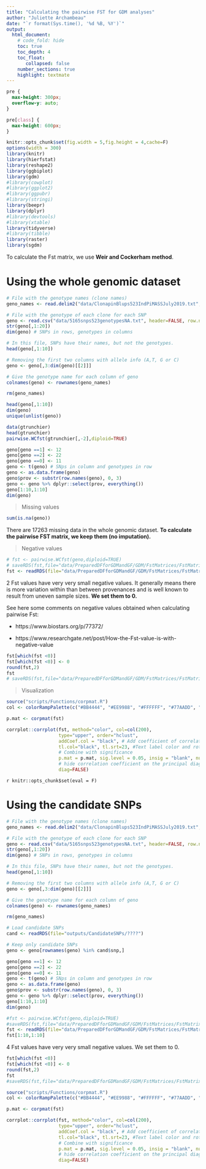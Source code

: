 ```yaml
---
title: "Calculating the pairwise FST for GDM analyses"
author: "Juliette Archambeau"
date: "`r format(Sys.time(), '%d %B, %Y')`"
output: 
  html_document:
    # code_fold: hide
    toc: true
    toc_depth: 4
    toc_float:
       collapsed: false
    number_sections: true
    highlight: textmate
---
```



<style>
pre {
  overflow-x: auto;
}
pre code {
  word-wrap: normal;
  white-space: pre;
}
</style>

<style type="text/css">
div.main-container {
  max-width: 2000px;
  margin-left: auto;
  margin-right: auto;
}
</style>


```css
pre {
  max-height: 300px;
  overflow-y: auto;
}

pre[class] {
  max-height: 600px;
}
```

```r
knitr::opts_chunk$set(fig.width = 5,fig.height = 4,cache=F)
options(width = 300)
library(knitr)
library(hierfstat)
library(reshape2)
library(ggbiplot)
library(gdm)
#library(cowplot)
#library(ggplot2)
#library(ggpubr)
#library(stringi)
library(beepr)
library(dplyr)
#library(devtools)
#library(xtable)
library(tidyverse)
#library(tibble)
library(raster)
library(sgdm)
```

To calculate the Fst matrix, we use **Weir and Cockerham method**. 

# Using the whole genomic dataset

```r
# File with the genotype names (clone names)
geno_names <- read.delim2("data/ClonapinBlups523IndPiMASSJuly2019.txt", row.names=1)

# File with the genotype of each clone for each SNP
geno <- read.csv("data/5165snps523genotypesNA.txt", header=FALSE, row.names=1)
str(geno[,1:20])
dim(geno) # SNPs in rows, genotypes in columns

# In this file, SNPs have their names, but not the genotypes.
head(geno[,1:10])

# Removing the first two columns with allele info (A,T, G or C)
geno <- geno[,3:dim(geno)[[2]]]

# Give the genotype name for each column of geno
colnames(geno) <- rownames(geno_names)

rm(geno_names)

head(geno[,1:10])
dim(geno)
unique(unlist(geno))
```

<!-- I followed the example in the package 'hierfstats' to format the dataset. Here is the exemple of the package hierfstats: -->

```r
data(gtrunchier)
head(gtrunchier)
pairwise.WCfst(gtrunchier[,-2],diploid=TRUE)
```

```r
geno[geno ==1] <- 12
geno[geno ==2] <- 22
geno[geno ==0] <- 11
geno <- t(geno) # SNps in column and genotypes in row
geno <- as.data.frame(geno)
geno$prov <- substr(row.names(geno), 0, 3)
geno <- geno %>% dplyr::select(prov, everything())
geno[1:10,1:10]
dim(geno)
```

> Missing values

```r
sum(is.na(geno))
```

There are 17263 missing data in the whole genomic dataset. **To calculate the pairwise FST matrix, we keep them (no imputation).**

> Negative values

```r
# fst <- pairwise.WCfst(geno,diploid=TRUE)
# saveRDS(fst,file="data/PreparedDFforGDMandGF/GDM/FstMatrices/FstMatrix5165Snps34Provs_withNeg.rds")
fst <- readRDS(file="data/PreparedDFforGDMandGF/GDM/FstMatrices/FstMatrix5165Snps34Provs_withNeg.rds")
```

2 Fst values have very very small negative values. It generally means there is more variation within than between provenances and is well known to result from uneven sample sizes. **We set them to 0.**

See here some comments on negative values obtained when calculating pairwise Fst:

  - https://www.biostars.org/p/77372/
  
  - https://www.researchgate.net/post/How-the-Fst-value-is-with-negative-value

```r
fst[which(fst <0)]
fst[which(fst <0)] <- 0
round(fst,2)
fst
# saveRDS(fst,file="data/PreparedDFforGDMandGF/GDM/FstMatrices/FstMatrix5165Snps34Provs_noNeg.rds")
```

> Visualization

```r
source("scripts/Functions/corpmat.R")
col <- colorRampPalette(c("#BB4444", "#EE9988", "#FFFFFF", "#77AADD", "#4477AA"))

p.mat <- corpmat(fst)

corrplot::corrplot(fst, method="color", col=col(200),
                   type="upper", order="hclust", 
                   addCoef.col = "black", # Add coefficient of correlation
                   tl.col="black", tl.srt=23, #Text label color and rotation
                   # Combine with significance
                   p.mat = p.mat, sig.level = 0.05, insig = "blank", number.cex =0.8,tl.cex = 0.8,
                   # hide correlation coefficient on the principal diagonal
                   diag=FALSE)
```


`r knitr::opts_chunk$set(eval = F)`

#  Using the candidate SNPs 


```r
# File with the genotype names (clone names)
geno_names <- read.delim2("data/ClonapinBlups523IndPiMASSJuly2019.txt", row.names=1)

# File with the genotype of each clone for each SNP
geno <- read.csv("data/5165snps523genotypesNA.txt", header=FALSE, row.names=1)
str(geno[,1:20])
dim(geno) # SNPs in rows, genotypes in columns

# In this file, SNPs have their names, but not the genotypes.
head(geno[,1:10])

# Removing the first two columns with allele info (A,T, G or C)
geno <- geno[,3:dim(geno)[[2]]]

# Give the genotype name for each column of geno
colnames(geno) <- rownames(geno_names)

rm(geno_names)

# Load candidate SNPs
cand <- readRDS(file="outputs/CandidateSNPs/????")

# Keep only candidate SNPs
geno <- geno[rownames(geno) %in% cand$snp,]

geno[geno ==1] <- 12
geno[geno ==2] <- 22
geno[geno ==0] <- 11
geno <- t(geno) # SNps in column and genotypes in row
geno <- as.data.frame(geno)
geno$prov <- substr(row.names(geno), 0, 3)
geno <- geno %>% dplyr::select(prov, everything())
geno[1:10,1:10]
dim(geno)
```

```r
#fst <- pairwise.WCfst(geno,diploid=TRUE)
#saveRDS(fst,file="data/PreparedDFforGDMandGF/GDM/FstMatrices/FstMatrix183CandSnps_withNeg.rds")
fst <- readRDS(file="data/PreparedDFforGDMandGF/GDM/FstMatrices/FstMatrix183CandSnps_withNeg.rds")
fst[1:10,1:10]
```


4 Fst values have very very small negative values. We set them to 0.

```r
fst[which(fst <0)]
fst[which(fst <0)] <- 0
round(fst,2)
fst
#saveRDS(fst,file="data/PreparedDFforGDMandGF/GDM/FstMatrices/FstMatrix183CandSnps_noNeg.rds")
```


```r
source("scripts/Functions/corpmat.R")
col <- colorRampPalette(c("#BB4444", "#EE9988", "#FFFFFF", "#77AADD", "#4477AA"))

p.mat <- corpmat(fst)

corrplot::corrplot(fst, method="color", col=col(200),
                   type="upper", order="hclust", 
                   addCoef.col = "black", # Add coefficient of correlation
                   tl.col="black", tl.srt=23, #Text label color and rotation
                   # Combine with significance
                   p.mat = p.mat, sig.level = 0.05, insig = "blank", number.cex =0.8,tl.cex = 0.8,
                   # hide correlation coefficient on the principal diagonal
                   diag=FALSE)
```
